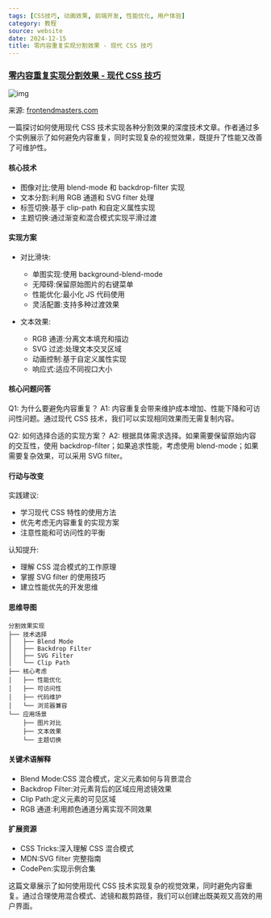 ```yaml
---
tags: [CSS技巧, 动画效果, 前端开发, 性能优化, 用户体验]
category: 教程
source: website
date: 2024-12-15
title: 零内容重复实现分割效果 - 现代 CSS 技巧
---
```


### [零内容重复实现分割效果 - 现代 CSS 技巧](https://frontendmasters.com/blog/split-effects-with-no-content-duplication/)

![img](https://img.mengpeng.tech/i/2024/12/14/675cfc24c3316.webp)

来源: [frontendmasters.com](https://frontendmasters.com/blog/split-effects-with-no-content-duplication/)

一篇探讨如何使用现代 CSS 技术实现各种分割效果的深度技术文章。作者通过多个实例展示了如何避免内容重复，同时实现复杂的视觉效果，既提升了性能又改善了可维护性。

#### 核心技术
- 图像对比:使用 blend-mode 和 backdrop-filter 实现
- 文本分割:利用 RGB 通道和 SVG filter 处理
- 标签切换:基于 clip-path 和自定义属性实现
- 主题切换:通过渐变和混合模式实现平滑过渡

#### 实现方案
- 对比滑块:
  - 单图实现:使用 background-blend-mode
  - 无障碍:保留原始图片的右键菜单
  - 性能优化:最小化 JS 代码使用
  - 灵活配置:支持多种过渡效果

- 文本效果:
  - RGB 通道:分离文本填充和描边
  - SVG 过滤:处理文本交叉区域
  - 动画控制:基于自定义属性实现
  - 响应式:适应不同视口大小

#### 核心问题问答
Q1: 为什么要避免内容重复？
A1: 内容重复会带来维护成本增加、性能下降和可访问性问题。通过现代 CSS 技术，我们可以实现相同效果而无需复制内容。

Q2: 如何选择合适的实现方案？
A2: 根据具体需求选择。如果需要保留原始内容的交互性，使用 backdrop-filter；如果追求性能，考虑使用 blend-mode；如果需要复杂效果，可以采用 SVG filter。

#### 行动与改变
实践建议:
- 学习现代 CSS 特性的使用方法
- 优先考虑无内容重复的实现方案
- 注意性能和可访问性的平衡

认知提升:
- 理解 CSS 混合模式的工作原理
- 掌握 SVG filter 的使用技巧
- 建立性能优先的开发思维

#### 思维导图
```
分割效果实现
├── 技术选择
│   ├── Blend Mode
│   ├── Backdrop Filter
│   ├── SVG Filter
│   └── Clip Path
├── 核心考虑
│   ├── 性能优化
│   ├── 可访问性
│   ├── 代码维护
│   └── 浏览器兼容
└── 应用场景
    ├── 图片对比
    ├── 文本效果
    └── 主题切换
```

#### 关键术语解释
- Blend Mode:CSS 混合模式，定义元素如何与背景混合
- Backdrop Filter:对元素背后的区域应用滤镜效果
- Clip Path:定义元素的可见区域
- RGB 通道:利用颜色通道分离实现不同效果

#### 扩展资源
- CSS Tricks:深入理解 CSS 混合模式
- MDN:SVG filter 完整指南
- CodePen:实现示例合集

这篇文章展示了如何使用现代 CSS 技术实现复杂的视觉效果，同时避免内容重复。通过合理使用混合模式、滤镜和裁剪路径，我们可以创建出既美观又高效的用户界面。